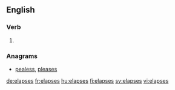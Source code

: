
==English==

===Verb===
{{head|en}}

# {{en-third-person singular of|elapse}}

===Anagrams===
* [[pealess#English|pealess]], [[pleases#English|pleases]]

[[de:elapses]]
[[fr:elapses]]
[[hu:elapses]]
[[fi:elapses]]
[[sv:elapses]]
[[vi:elapses]]